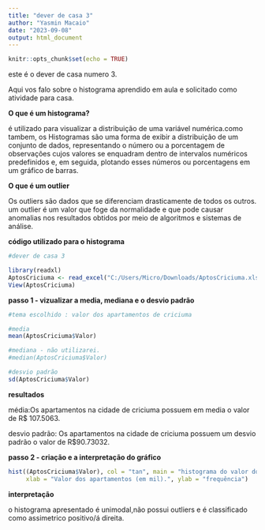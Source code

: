 ---
title: "dever de casa 3"
author: "Yasmin Macaio"
date: "2023-09-08"
output: html_document
---

```{r setup, include=FALSE}
knitr::opts_chunk$set(echo = TRUE)
```

este é o dever de casa numero 3.

Aqui vos falo sobre o histograma aprendido em aula e solicitado como atividade para casa.

**O que é um histograma?**

é utilizado para visualizar a distribuição de uma variável numérica.como tambem, os Histogramas são uma forma de exibir a distribuição de um conjunto de dados, representando o número ou a porcentagem de observações cujos valores se enquadram dentro de intervalos numéricos predefinidos e, em seguida, plotando esses números ou porcentagens em um gráfico de barras. 

**O que é um outlier**

Os outliers são dados que se diferenciam drasticamente de todos os outros.  um outlier é um valor que foge da normalidade e que pode causar anomalias nos resultados obtidos por meio de algoritmos e sistemas de análise.


**código utilizado para o histograma**

```{r}
#dever de casa 3

library(readxl)
AptosCriciuma <- read_excel("C:/Users/Micro/Downloads/AptosCriciuma.xls")
View(AptosCriciuma)
```

**passo 1 - vizualizar a media, mediana e o desvio padrão **


```{r}
#tema escolhido : valor dos apartamentos de criciuma

#media
mean(AptosCriciuma$Valor)

#mediana - não utilizarei.
#median(AptosCriciuma$Valor)

#desvio padrão
sd(AptosCriciuma$Valor)
```

**resultados**

média:Os apartamentos na cidade de criciuma possuem em media o valor de R$ 107.5063.

desvio padrão: Os apartamentos na cidade de criciuma possuem um desvio padrão o valor de R$90.73032.


**passo 2 - criação e a interpretação do gráfico**


```{r}
hist((AptosCriciuma$Valor), col = "tan", main = "histograma do valor dos apartamentos na cidade de criciuma",
     xlab = "Valor dos apartamentos (em mil).", ylab = "frequência")
```

**interpretação**

o histograma apresentado é unimodal,não possui outliers e é classificado como assimetrico positivo/á direita.